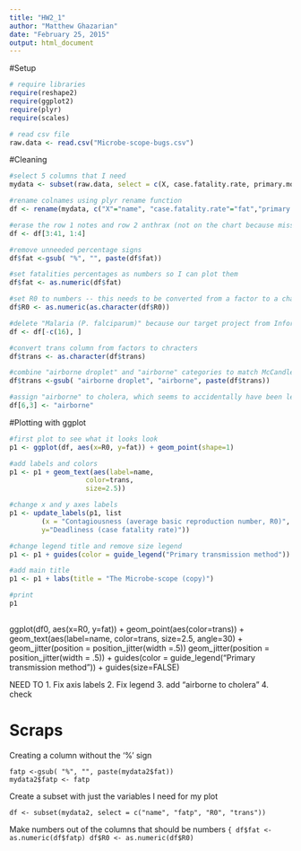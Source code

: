 ```yaml
---
title: "HW2_1"
author: "Matthew Ghazarian"
date: "February 25, 2015"
output: html_document
---
```

#Setup
``` r
# require libraries
require(reshape2)
require(ggplot2)
require(plyr)
require(scales)

# read csv file
raw.data <- read.csv("Microbe-scope-bugs.csv")
```

#Cleaning
```r
#select 5 columns that I need
mydata <- subset(raw.data, select = c(X, case.fatality.rate, primary.mode.of.transmission, average.basic.reproductive.rate))

#rename colnames using plyr rename function
df <- rename(mydata, c("X"="name", "case.fatality.rate"="fat","primary.mode.of.transmission"="trans", "average.basic.reproductive.rate"="R0" ))

#erase the row 1 notes and row 2 anthrax (not on the chart because missing values)
df <- df[3:41, 1:4]

#remove unneeded percentage signs
df$fat <-gsub( "%", "", paste(df$fat))

#set fatalities percentages as numbers so I can plot them
df$fat <- as.numeric(df$fat)

#set R0 to numbers -- this needs to be converted from a factor to a character, first, to avoid unwanted changes to the values, since factors are stored as integers
df$R0 <- as.numeric(as.character(df$R0))

#delete "Malaria (P. falciparum)" because our target project from Information Is Beautful also deleted it (likely because it's an outlier on the R0 scale)
df <- df[-c(16), ]

#convert trans column from factors to chracters
df$trans <- as.character(df$trans)

#combine "airborne droplet" and "airborne" categories to match McCandless' graph, which also combines them
df$trans <-gsub( "airborne droplet", "airborne", paste(df$trans))

#assign "airborne" to cholera, which seems to accidentally have been left blank, but is marked "airborne" in McCandless' map
df[6,3] <- "airborne"
```




#Plotting with ggplot 
```r
#first plot to see what it looks look
p1 <- ggplot(df, aes(x=R0, y=fat)) + geom_point(shape=1)

#add labels and colors
p1 <- p1 + geom_text(aes(label=name, 
                   color=trans,
                   size=2.5))

#change x and y axes labels
p1 <- update_labels(p1, list
        (x = "Contagiousness (average basic reproduction number, R0)", 
        y="Deadliness (case fatality rate)"))

#change legend title and remove size legend 
p1 <- p1 + guides(color = guide_legend("Primary transmission method")) + guides(size=FALSE)

#add main title 
p1 <- p1 + labs(title = "The Microbe-scope (copy)")

#print
p1
                   
```


ggplot(df0, aes(x=R0, y=fat)) + 
     geom_point(aes(color=trans)) + 
     geom_text(aes(label=name, color=trans, size=2.5, angle=30) +
     geom_jitter(position = position_jitter(width =.5)) 
      geom_jitter(position = position_jitter(width = .5)) + 
      guides(color = guide_legend("Primary transmission method")) + 
      guides(size=FALSE)

NEED TO 
1. Fix axis labels
2. Fix legend
3. add "airborne to cholera"
4. check 

Scraps
===
Creating a column without the '%' sign

```
fatp <-gsub( "%", "", paste(mydata2$fat))
mydata2$fatp <- fatp
```

Create a subset with just the variables I need for my plot
```
df <- subset(mydata2, select = c("name", "fatp", "R0", "trans"))
```


Make numbers out of the columns that should be numbers
```{
df$fat <- as.numeric(df$fatp)
df$R0 <- as.numeric(df$R0)
```


